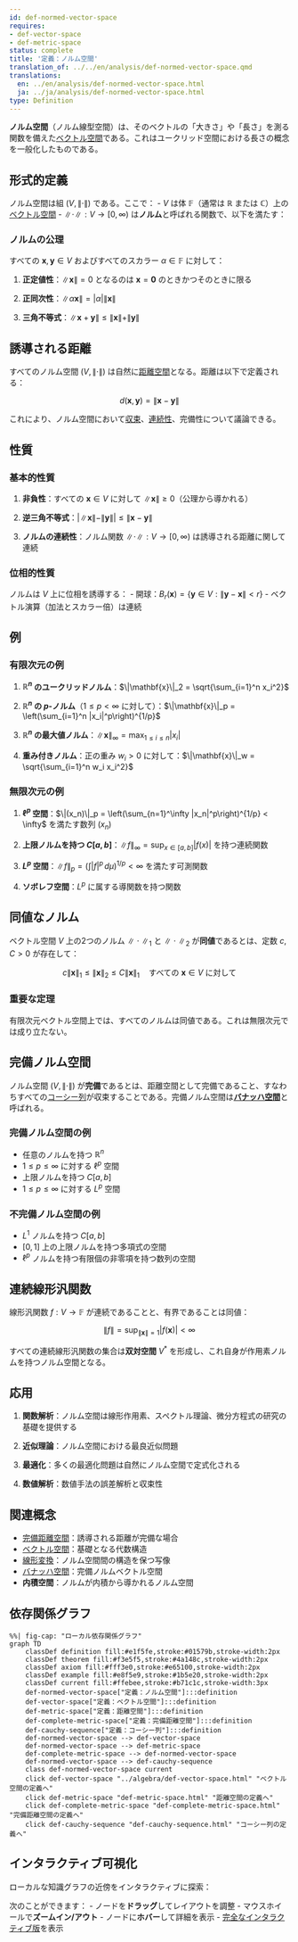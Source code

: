 ```yaml
---
id: def-normed-vector-space
requires:
- def-vector-space
- def-metric-space
status: complete
title: '定義：ノルム空間'
translation_of: ../../en/analysis/def-normed-vector-space.qmd
translations:
  en: ../en/analysis/def-normed-vector-space.html
  ja: ../ja/analysis/def-normed-vector-space.html
type: Definition
---
```


**ノルム空間**（ノルム線型空間）は、そのベクトルの「大きさ」や「長さ」を測る関数を備えた[ベクトル空間](../algebra/def-vector-space.qmd)である。これはユークリッド空間における長さの概念を一般化したものである。

## 形式的定義

ノルム空間は組 $(V, \|\cdot\|)$ である。ここで：
- $V$ は体 $\mathbb{F}$（通常は $\mathbb{R}$ または $\mathbb{C}$）上の[ベクトル空間](../algebra/def-vector-space.qmd)
- $\|\cdot\|: V \to [0, \infty)$ は**ノルム**と呼ばれる関数で、以下を満たす：

### ノルムの公理

すべての $\mathbf{x}, \mathbf{y} \in V$ およびすべてのスカラー $\alpha \in \mathbb{F}$ に対して：

1. **正定値性**：$\|\mathbf{x}\| = 0$ となるのは $\mathbf{x} = \mathbf{0}$ のときかつそのときに限る

2. **正同次性**：$\|\alpha \mathbf{x}\| = |\alpha| \|\mathbf{x}\|$

3. **三角不等式**：$\|\mathbf{x} + \mathbf{y}\| \leq \|\mathbf{x}\| + \|\mathbf{y}\|$

## 誘導される距離

すべてのノルム空間 $(V, \|\cdot\|)$ は自然に[距離空間](def-metric-space.qmd)となる。距離は以下で定義される：

$$d(\mathbf{x}, \mathbf{y}) = \|\mathbf{x} - \mathbf{y}\|$$

これにより、ノルム空間において[収束](def-convergence.qmd)、[連続性](def-continuity.qmd)、完備性について議論できる。

## 性質

### 基本的性質

1. **非負性**：すべての $\mathbf{x} \in V$ に対して $\|\mathbf{x}\| \geq 0$（公理から導かれる）

2. **逆三角不等式**：$|\|\mathbf{x}\| - \|\mathbf{y}\|| \leq \|\mathbf{x} - \mathbf{y}\|$

3. **ノルムの連続性**：ノルム関数 $\|\cdot\|: V \to [0, \infty)$ は誘導される距離に関して連続

### 位相的性質

ノルムは $V$ 上に位相を誘導する：
- 開球：$B_r(\mathbf{x}) = \{\mathbf{y} \in V : \|\mathbf{y} - \mathbf{x}\| < r\}$
- ベクトル演算（加法とスカラー倍）は連続

## 例

### 有限次元の例

1. **$\mathbb{R}^n$ のユークリッドノルム**：$\|\mathbf{x}\|_2 = \sqrt{\sum_{i=1}^n x_i^2}$

2. **$\mathbb{R}^n$ の $p$-ノルム**（$1 \leq p < \infty$ に対して）：$\|\mathbf{x}\|_p = \left(\sum_{i=1}^n |x_i|^p\right)^{1/p}$

3. **$\mathbb{R}^n$ の最大値ノルム**：$\|\mathbf{x}\|_\infty = \max_{1 \leq i \leq n} |x_i|$

4. **重み付きノルム**：正の重み $w_i > 0$ に対して：$\|\mathbf{x}\|_w = \sqrt{\sum_{i=1}^n w_i x_i^2}$

### 無限次元の例

1. **$\ell^p$ 空間**：$\|(x_n)\|_p = \left(\sum_{n=1}^\infty |x_n|^p\right)^{1/p} < \infty$ を満たす数列 $(x_n)$

2. **上限ノルムを持つ $C[a,b]$**：$\|f\|_\infty = \sup_{x \in [a,b]} |f(x)|$ を持つ連続関数

3. **$L^p$ 空間**：$\|f\|_p = \left(\int |f|^p \, d\mu\right)^{1/p} < \infty$ を満たす可測関数

4. **ソボレフ空間**：$L^p$ に属する導関数を持つ関数

## 同値なノルム

ベクトル空間 $V$ 上の2つのノルム $\|\cdot\|_1$ と $\|\cdot\|_2$ が**同値**であるとは、定数 $c, C > 0$ が存在して：

$$c\|\mathbf{x}\|_1 \leq \|\mathbf{x}\|_2 \leq C\|\mathbf{x}\|_1 \quad \text{すべての } \mathbf{x} \in V \text{ に対して}$$

### 重要な定理
有限次元ベクトル空間上では、すべてのノルムは同値である。これは無限次元では成り立たない。

## 完備ノルム空間

ノルム空間 $(V, \|\cdot\|)$ が**完備**であるとは、距離空間として完備であること、すなわちすべての[コーシー列](def-cauchy-sequence.qmd)が収束することである。完備ノルム空間は**[バナッハ空間](def-banach-space.qmd)**と呼ばれる。

### 完備ノルム空間の例
- 任意のノルムを持つ $\mathbb{R}^n$
- $1 \leq p \leq \infty$ に対する $\ell^p$ 空間
- 上限ノルムを持つ $C[a,b]$
- $1 \leq p \leq \infty$ に対する $L^p$ 空間

### 不完備ノルム空間の例
- $L^1$ ノルムを持つ $C[a,b]$
- $[0,1]$ 上の上限ノルムを持つ多項式の空間
- $\ell^p$ ノルムを持つ有限個の非零項を持つ数列の空間

## 連続線形汎関数

線形汎関数 $f: V \to \mathbb{F}$ が連続であることと、有界であることは同値：

$$\|f\| = \sup_{\|\mathbf{x}\| = 1} |f(\mathbf{x})| < \infty$$

すべての連続線形汎関数の集合は**双対空間** $V^*$ を形成し、これ自身が作用素ノルムを持つノルム空間となる。

## 応用

1. **関数解析**：ノルム空間は線形作用素、スペクトル理論、微分方程式の研究の基礎を提供する

2. **近似理論**：ノルム空間における最良近似問題

3. **最適化**：多くの最適化問題は自然にノルム空間で定式化される

4. **数値解析**：数値手法の誤差解析と収束性

## 関連概念

- [完備距離空間](def-complete-metric-space.qmd)：誘導される距離が完備な場合
- [ベクトル空間](../algebra/def-vector-space.qmd)：基礎となる代数構造
- [線形変換](../algebra/def-linear-transformation.qmd)：ノルム空間間の構造を保つ写像
- [バナッハ空間](def-banach-space.qmd)：完備ノルムベクトル空間
- **内積空間**：ノルムが内積から導かれるノルム空間

## 依存関係グラフ

```mermaid
%%| fig-cap: "ローカル依存関係グラフ"
graph TD
    classDef definition fill:#e1f5fe,stroke:#01579b,stroke-width:2px
    classDef theorem fill:#f3e5f5,stroke:#4a148c,stroke-width:2px
    classDef axiom fill:#fff3e0,stroke:#e65100,stroke-width:2px
    classDef example fill:#e8f5e9,stroke:#1b5e20,stroke-width:2px
    classDef current fill:#ffebee,stroke:#b71c1c,stroke-width:3px
    def-normed-vector-space["定義：ノルム空間"]:::definition
    def-vector-space["定義：ベクトル空間"]:::definition
    def-metric-space["定義：距離空間"]:::definition
    def-complete-metric-space["定義：完備距離空間"]:::definition
    def-cauchy-sequence["定義：コーシー列"]:::definition
    def-normed-vector-space --> def-vector-space
    def-normed-vector-space --> def-metric-space
    def-complete-metric-space --> def-normed-vector-space
    def-normed-vector-space --> def-cauchy-sequence
    class def-normed-vector-space current
    click def-vector-space "../algebra/def-vector-space.html" "ベクトル空間の定義へ"
    click def-metric-space "def-metric-space.html" "距離空間の定義へ"
    click def-complete-metric-space "def-complete-metric-space.html" "完備距離空間の定義へ"
    click def-cauchy-sequence "def-cauchy-sequence.html" "コーシー列の定義へ"
```

## インタラクティブ可視化

ローカルな知識グラフの近傍をインタラクティブに探索：

::: {.graph-viz data-id="def-normed-vector-space" data-width="700" data-height="500"}
:::

次のことができます：
- ノードを**ドラッグ**してレイアウトを調整
- マウスホイールで**ズームイン/アウト**
- ノードに**ホバー**して詳細を表示
- [完全なインタラクティブ版](../../output/interactive/def-normed-vector-space.html){target="_blank"}を表示
